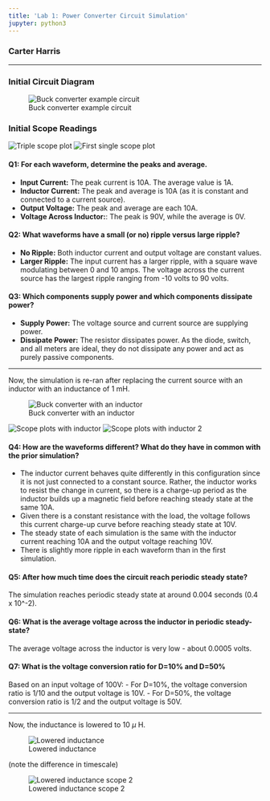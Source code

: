 ```yaml
---
title: 'Lab 1: Power Converter Circuit Simulation'
jupyter: python3
---
```



### Carter Harris

---


### Initial Circuit Diagram

![Buck converter example circuit](images/circuit1.png)

### Initial Scope Readings
![Triple scope plot](images/scope1.png)
![First single scope plot](images/scope2.png)

#### Q1: For each waveform, determine the peaks and average.
- **Input Current:** The peak current is 10A. The average value is 1A.
- **Inductor Current:** The peak and average is 10A (as it is constant and connected to a current source).
- **Output Voltage:** The peak and average are each 10A.
- **Voltage Across Inductor:**: The peak is 90V, while the average is 0V.

#### Q2: What waveforms have a small (or no) ripple versus large ripple?
- **No Ripple:** Both inductor current and output voltage are constant values. 
- **Larger Ripple:** The input current has a larger ripple, with a square wave modulating between 0 and 10 amps. The voltage across the current source has the largest ripple ranging from -10 volts to 90 volts.

#### Q3: Which components supply power and which components dissipate power?
- **Supply Power:** The voltage source and current source are supplying power.
- **Dissipate Power:** The resistor dissipates power. As the diode, switch, and all meters are ideal, they do not dissipate any power and act as purely passive components.

---


Now, the simulation is re-ran after replacing the current source with an inductor with an inductance of 1 mH.


![Buck converter with an inductor](images/circuit2.png)

![Scope plots with inductor](images/scope3.png)
![Scope plots with inductor 2](images/scope4.png)


#### Q4: How are the waveforms different? What do they have in common with the prior simulation?

- The inductor current behaves quite differently in this configuration since it is not just connected to a constant source. Rather, the inductor works to resist the change in current, so there is a charge-up period as the inductor builds up a magnetic field before reaching steady state at the same 10A.
- Given there is a constant resistance with the load, the voltage follows this current charge-up curve before reaching steady state at 10V.
- The steady state of each simulation is the same with the inductor current reaching 10A and the output voltage reaching 10V.
- There is slightly more ripple in each waveform than in the first simulation.

#### Q5: After how much time does the circuit reach periodic steady state?
The simulation reaches periodic steady state at around 0.004 seconds (0.4 x 10^-2).

#### Q6: What is the average voltage across the inductor in periodic steady-state?
The average voltage across the inductor is very low - about 0.0005 volts.

#### Q7: What is the voltage conversion ratio for D=10% and D=50%
Based on an input voltage of 100V:
- For D=10%, the voltage conversion ratio is 1/10 and the output voltage is 10V.
- For D=50%, the voltage conversion ratio is 1/2 and the output voltage is 50V.

---

Now, the inductance is lowered to 10 $\mu$ H.

![Lowered inductance](images/scope5.png)

(note the difference in timescale)

![Lowered inductance scope 2](images/scope6.png)

